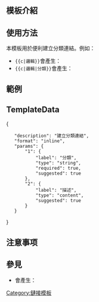 <includeonly><!-- 在這裡加入模板的保護標識 --></includeonly><noinclude>{{Documentation subpage}}</noinclude>
<!-- 在本行下編輯模板說明 -->
== 模板介紹 ==

== 使用方法 ==

本模板用於便利建立分類連結。例如：

* <code><nowiki>{{c|邏輯}}</nowiki></code>會產生：{{c|邏輯}}
* <code><nowiki>{{c|邏輯|分類}}</nowiki></code>會產生：{{c|邏輯|分類}}

== 範例 ==

== TemplateData ==

{{TemplateDataHeader}}

<templatedata>
{
	"description": "建立分類連結",
	"format": "inline",
	"params": {
		"1": {
			"label": "分類",
			"type": "string",
			"required": true,
			"suggested": true
		},
		"2": {
			"label": "描述",
			"type": "content",
			"suggested": true
		}
	}
}
</templatedata>

== 注意事项 ==

== 參見 ==
*{{tl|cl|邏輯}}會產生：{{cl|邏輯}}

<includeonly>
<!-- 本行下加入模板的分類 -->
[[Category:鏈接模板]]

</includeonly>